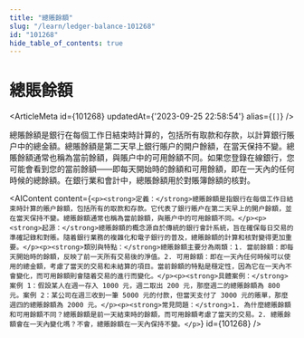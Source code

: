 ```yaml
---
title: "總賬餘額"
slug: "/learn/ledger-balance-101268"
id: "101268"
hide_table_of_contents: true
---
```



# 總賬餘額

<ArticleMeta id={101268} updatedAt={'2023-09-25 22:58:54'} alias={`[]`} />
<div className='border-solid border-b border-t-0 my-4 border-[var(--ifm-color-gray-300)]' />

總賬餘額是銀行在每個工作日結束時計算的，包括所有取款和存款，以計算銀行賬户中的總金額。總賬餘額是第二天早上銀行賬户的開户餘額，在當天保持不變。總賬餘額通常也稱為當前餘額，與賬户中的可用餘額不同。如果您登錄在線銀行，您可能會看到您的當前餘額——即每天開始時的餘額和可用餘額，即在一天內的任何時候的總餘額。在銀行業和會計中，總賬餘額用於對賬簿餘額的核對。

<AIContent content={`<p><strong>定義：</strong>總賬餘額是指銀行在每個工作日結束時計算的賬户餘額，包括所有的取款和存款。它代表了銀行賬户在第二天早上的開户餘額，並在當天保持不變。總賬餘額通常也稱為當前餘額，與賬户中的可用餘額不同。</p><p><strong>起源：</strong>總賬餘額的概念源自於傳統的銀行會計系統，旨在確保每日交易的準確記錄和對賬。隨着銀行業務的複雜化和電子銀行的普及，總賬餘額的計算和核對變得更加重要。</p><p><strong>類別與特點：</strong>總賬餘額主要分為兩類：1. 當前餘額：即每天開始時的餘額，反映了前一天所有交易後的淨值。2. 可用餘額：即在一天內任何時候可以使用的總金額，考慮了當天的交易和未結算的項目。當前餘額的特點是穩定性，因為它在一天內不會變化，而可用餘額則會隨着交易的進行而變化。</p><p><strong>具體案例：</strong>案例 1：假設某人在週一存入 1000 元，週二取出 200 元，那麼週二的總賬餘額為 800 元。案例 2：某公司在週三收到一筆 5000 元的付款，但當天支付了 3000 元的賬單，那麼週四的總賬餘額為 2000 元。</p><p><strong>常見問題：</strong>1. 為什麼總賬餘額和可用餘額不同？總賬餘額是前一天結束時的餘額，而可用餘額考慮了當天的交易。2. 總賬餘額會在一天內變化嗎？不會，總賬餘額在一天內保持不變。</p>`} id={101268} />
